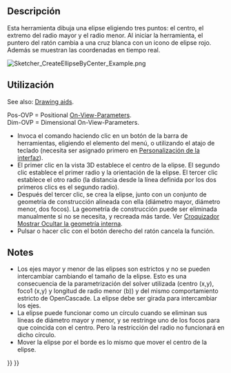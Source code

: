 <languages/>

<div class="mw-translate-fuzzy">
{{Docnav/es
|[[Sketcher_CompCreateConic/es|Crear una cónica]]
|[[Sketcher_CreateEllipseBy3Points/es|Elipse de 3 puntos]]
|[[Sketcher_Workbench/es|Croquizador]]
|IconL=Sketcher_Conics.png
|IconR=Sketcher_CreateEllipseBy3Points.svg
|IconC=Workbench_Sketcher.svg
}}
</div>

<div class="mw-translate-fuzzy">
{{GuiCommand/es
|Name=Sketcher CreateEllipseByCenter
|Name/es=Croquizador CrearElipsePorCentro
|MenuLocation=Croquis → Geometrías del Croquizador → Crear elipse por centro
|Workbenches=[[Sketcher_Workbench/es|Croquizador]]
|Version=0.15
|SeeAlso=[[Sketcher_CreateEllipseBy3Points/es|Croquizador  Elipse de 3 puntos]], [[Sketcher_CreateCircle/es|Croquizador Círculo]], [[Sketcher_CreateArcOfEllipse/es|Croquizador Arco de Elipse]]
}}
</div>

<span id="Description"></span>
==Descripción==

<div class="mw-translate-fuzzy">
Esta herramienta dibuja una elipse eligiendo tres puntos: el centro, el extremo del radio mayor y el radio menor.
Al iniciar la herramienta, el puntero del ratón cambia a una cruz blanca con un icono de elipse rojo. Además se muestran las coordenadas en tiempo real.
</div>

[[Image:Sketcher_CreateEllipseByCenter_Example.png]]
{{Caption|Ellipse (white) with internal geometry (dark yellow)}}

<span id="Usage"></span>
==Utilización==

See also: [[Sketcher_Workbench#Drawing_aids|Drawing aids]].

Pos-OVP = Positional [[Sketcher_Preferences#General|On-View-Parameters]]. {{Version|1.0}}<br>
Dim-OVP = Dimensional On-View-Parameters. {{Version|1.0}}

<div class="mw-translate-fuzzy">
* Invoca el comando haciendo clic en un botón de la barra de herramientas, eligiendo el elemento del menú, o utilizando el atajo de teclado (necesita ser asignado primero en [[Interface Customization/es|Personalización de la interfaz]]).
* El primer clic en la vista 3D establece el centro de la elipse. El segundo clic establece el primer radio y la orientación de la elipse. El tercer clic establece el otro radio (la distancia desde la línea definida por los dos primeros clics es el segundo radio). 
* Después del tercer clic, se crea la elipse, junto con un conjunto de geometría de construcción alineada con ella (diámetro mayor, diámetro menor, dos focos). La geometría de construcción puede ser eliminada manualmente si no se necesita, y recreada más tarde. Ver [[Sketcher_RestoreInternalAlignmentGeometry/es|Croquizador Mostrar Ocultar la geometría interna]].
* Pulsar {{KEY|ESC}} o hacer clic con el botón derecho del ratón cancela la función.
</div>

==Notes==

<div class="mw-translate-fuzzy">
* Los ejes mayor y menor de las elipses son estrictos y no se pueden intercambiar cambiando el tamaño de la elipse. Esto es una consecuencia de la parametrización del solver utilizada (centro (x,y), foco1 (x,y) y longitud de radio menor (b)) y del mismo comportamiento estricto de OpenCascade. La elipse debe ser girada para intercambiar los ejes.
* La elipse puede funcionar como un círculo cuando se eliminan sus líneas de diámetro mayor y menor, y se restringe uno de los focos para que coincida con el centro. Pero la restricción del radio no funcionará en dicho círculo.
* Mover la elipse por el borde es lo mismo que mover el centro de la elipse.
</div>


<div class="mw-translate-fuzzy">
{{Docnav/es
|[[Sketcher_CompCreateConic/es|Crear una cónica]]
|[[Sketcher_CreateEllipseBy3Points/es|Elipse de 3 puntos]]
|[[Sketcher_Workbench/es|Croquizador]]
|IconL=Sketcher_Conics.png
|IconR=Sketcher_CreateEllipseBy3Points.svg
|IconC=Workbench_Sketcher.svg
}}
</div>

{{Sketcher Tools navi{{#translation:}}}}
{{Userdocnavi{{#translation:}}}}